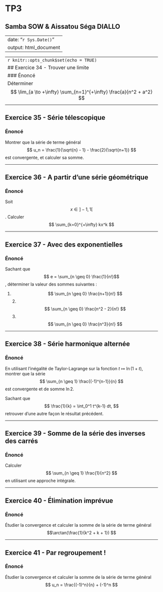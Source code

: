 # TP3

## Samba SOW & Aissatou Séga DIALLO

---
date: "`r Sys.Date()`" 
output: html_document
---


------------------------------------------------------------------------
```r
knitr::opts_chunk$set(echo = TRUE)
```

## Exercice 34 - Trouver une limite

### Énoncé

Déterminer\
$$ \lim_{a \to +\infty} \sum_{n=1}^{+\infty} \frac{a}{n^2 + a^2} $$

------------------------------------------------------------------------

## Exercice 35 - Série télescopique

### Énoncé

Montrer que la série de terme général $$ u_n = \frac{1}{\sqrt{n} - 1} - \frac{2}{\sqrt{n+1}} $$ est convergente, et calculer sa somme.

------------------------------------------------------------------------

## Exercice 36 - A partir d'une série géométrique

### Énoncé

Soit $$x \in ]-1,1[ $$. Calculer$$ \sum_{k=0}^{+\infty} kx^k $$

------------------------------------------------------------------------

## Exercice 37 - Avec des exponentielles

### Énoncé

Sachant que $$ e = \sum_{n \geq 0} \frac{1}{n!}$$, déterminer la valeur des sommes suivantes :

1.  $$ \sum_{n \geq 0} \frac{n+1}{n!} $$ 2. $$ \sum_{n \geq 0} \frac{n^2 - 2}{n!} $$ 3. $$ \sum_{n \geq 0} \frac{n^3}{n!} $$

------------------------------------------------------------------------

## Exercice 38 - Série harmonique alternée

### Énoncé

En utilisant l'inégalité de Taylor-Lagrange sur la fonction $t \mapsto \ln(1+t)$, montrer que la série $$ \sum_{n \geq 1} \frac{(-1)^{n-1}}{n} $$ est convergente et de somme $\ln 2$.

Sachant que $$ \frac{1}{k} = \int_0^1 t^{k-1} dt, $$ retrouver d'une autre façon le résultat précédent.

------------------------------------------------------------------------

## Exercice 39 - Somme de la série des inverses des carrés

### Énoncé

Calculer $$ \sum_{n \geq 1} \frac{1}{n^2} $$ en utilisant une approche intégrale.

------------------------------------------------------------------------

## Exercice 40 - Élimination imprévue

### Énoncé

Étudier la convergence et calculer la somme de la série de terme général $$\arctan(\frac{1}{k^2 + k + 1}) $$

------------------------------------------------------------------------

## Exercice 41 - Par regroupement !

### Énoncé

Étudier la convergence et calculer la somme de la série de terme général $$ u_n = \frac{(-1)^n}{n} + (-1)^n $$
